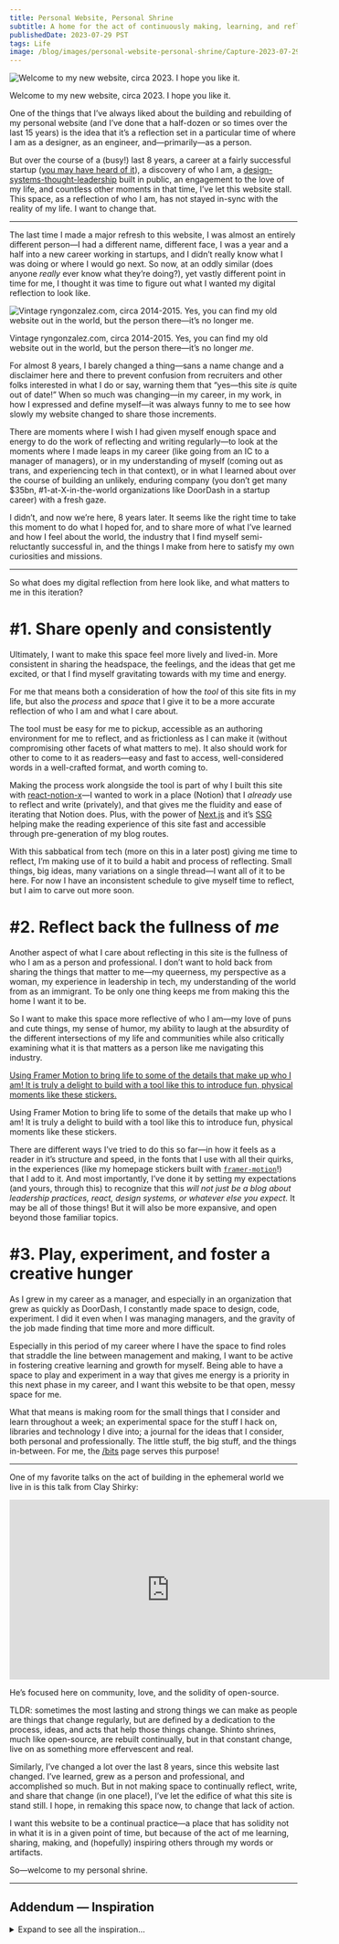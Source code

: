 ```yaml
---
title: Personal Website, Personal Shrine
subtitle: A home for the act of continuously making, learning, and reflecting.
publishedDate: 2023-07-29 PST
tags: Life
image: /blog/images/personal-website-personal-shrine/Capture-2023-07-29-235518.png
---
```


![Welcome to my new website, circa 2023. I hope you like it.](/blog/images/personal-website-personal-shrine/Capture-2023-07-29-235518.png)

Welcome to my new website, circa 2023. I hope you like it.

One of the things that I’ve always liked about the building and rebuilding of my personal website (and I’ve done that a half-dozen or so times over the last 15 years) is the idea that it’s a reflection set in a particular time of where I am as a designer, as an engineer, and—primarily—as a person.

But over the course of a (busy!) last 8 years, a career at a fairly successful startup ([you may have heard of it](https://doordash.com)), a discovery of who I am, a [design-systems-thought-leadership](/blog/design-systems-in-transition-anxiety-ai-and-where-we-go) built in public, an engagement to the love of my life, and countless other moments in that time, I’ve let this website stall. This space, as a reflection of who I am, has not stayed in-sync with the reality of my life. I want to change that.

---

The last time I made a major refresh to this website, I was almost an entirely different person—I had a different name, different face, I was a year and a half into a new career working in startups, and I didn’t really know what I was doing or where I would go next. So now, at an oddly similar (does anyone _really_ ever know what they’re doing?), yet vastly different point in time for me, I thought it was time to figure out what I wanted my digital reflection to look like.

![Vintage ryngonzalez.com, circa 2014-2015. Yes, you can find my old website out in the world, but the person there—it’s no longer *me*.](/blog/images/personal-website-personal-shrine/Untitled.png)

Vintage ryngonzalez.com, circa 2014-2015. Yes, you can find my old website out in the world, but the person there—it’s no longer _me_.

For almost 8 years, I barely changed a thing—sans a name change and a disclaimer here and there to prevent confusion from recruiters and other folks interested in what I do or say, warning them that “yes—this site _is_ quite out of date!” When so much was changing—in my career, in my work, in how I expressed and define myself—it was always funny to me to see how slowly my website changed to share those increments.

There are moments where I wish I had given myself enough space and energy to do the work of reflecting and writing regularly—to look at the moments where I made leaps in my career (like going from an IC to a manager of managers), or in my understanding of myself (coming out as trans, and experiencing tech in that context), or in what I learned about over the course of building an unlikely, enduring company (you don’t get many $35bn, #1-at-X-in-the-world organizations like DoorDash in a startup career) with a fresh gaze.

I didn’t, and now we’re here, 8 years later. It seems like the right time to take this moment to do what I hoped for, and to share more of what I’ve learned and how I feel about the world, the industry that I find myself semi-reluctantly successful in, and the things I make from here to satisfy my own curiosities and missions.

---

So what does my digital reflection from here look like, and what matters to me in this iteration?

# #1. Share openly and consistently

Ultimately, I want to make this space feel more lively and lived-in. More consistent in sharing the headspace, the feelings, and the ideas that get me excited, or that I find myself gravitating towards with my time and energy.

For me that means both a consideration of how the _tool_ of this site fits in my life, but also the _process_ and _space_ that I give it to be a more accurate reflection of who I am and what I care about.

The tool must be easy for me to pickup, accessible as an authoring environment for me to reflect, and as frictionless as I can make it (without compromising other facets of what matters to me). It also should work for other to come to it as readers—easy and fast to access, well-considered words in a well-crafted format, and worth coming to.

Making the process work alongside the tool is part of why I built this site with [react-notion-x](https://github.com/NotionX/react-notion-x)—I wanted to work in a place (Notion) that I _already_ use to reflect and write (privately), and that gives me the fluidity and ease of iterating that Notion does. Plus, with the power of [Next.js](https://nextjs.org/) and it’s [SSG](https://nextjs.org/docs/pages/building-your-application/rendering/static-site-generation) helping make the reading experience of this site fast and accessible through pre-generation of my blog routes.

With this sabbatical from tech (more on this in a later post) giving me time to reflect, I’m making use of it to build a habit and process of reflecting. Small things, big ideas, many variations on a single thread—I want all of it to be here. For now I have an inconsistent schedule to give myself time to reflect, but I aim to carve out more soon.

# #2. Reflect back the fullness of _me_

Another aspect of what I care about reflecting in this site is the fullness of who I am as a person and professional. I don’t want to hold back from sharing the things that matter to me—my queerness, my perspective as a woman, my experience in leadership in tech, my understanding of the world from as an immigrant. To be only one thing keeps me from making this the home I want it to be.

So I want to make this space more reflective of who I am—my love of puns and cute things, my sense of humor, my ability to laugh at the absurdity of the different intersections of my life and communities while also critically examining what it is that matters as a person like me navigating this industry.

[Using Framer Motion to bring life to some of the details that make up who I am! It is truly a delight to build with a tool like this to introduce fun, physical moments like these stickers.](https://youtu.be/oBF7Ot_3fow)

Using Framer Motion to bring life to some of the details that make up who I am! It is truly a delight to build with a tool like this to introduce fun, physical moments like these stickers.

There are different ways I’ve tried to do this so far—in how it feels as a reader in it’s structure and speed, in the fonts that I use with all their quirks, in the experiences (like my homepage stickers built with [`framer-motion`](https://www.framer.com/motion)!) that I add to it. And most importantly, I’ve done it by setting my expectations (and yours, through this) to recognize that this _will not just be a blog about leadership practices, react, design systems, or whatever else you expect._ It may be all of those things! But it will also be more expansive, and open beyond those familiar topics.

# #3. Play, experiment, and foster a creative hunger

As I grew in my career as a manager, and especially in an organization that grew as quickly as DoorDash, I constantly made space to design, code, experiment. I did it even when I was managing managers, and the gravity of the job made finding that time more and more difficult.

Especially in this period of my career where I have the space to find roles that straddle the line between management and making, I want to be active in fostering creative learning and growth for myself. Being able to have a space to play and experiment in a way that gives me energy is a priority in this next phase in my career, and I want this website to be that open, messy space for me.

What that means is making room for the small things that I consider and learn throughout a week; an experimental space for the stuff I hack on, libraries and technology I dive into; a journal for the ideas that I consider, both personal and professionally. The little stuff, the big stuff, and the things in-between. For me, the [/bits](https://www.notion.so/ryngonzalez-com-69420d0a6047436480abf6fdeeb22cba?pvs=21) page serves this purpose!

---

One of my favorite talks on the act of building in the ephemeral world we live in is this talk from Clay Shirky:

<iframe
  width="560"
  height="315"
  src="https://www.youtube.com/embed/Xe1TZaElTAs?si=AKtfsjzkXzVm3QHt&amp;clip=Ugkx1g5JiU6ImrrDxFwtI6nmVjO1GOlOtka-&amp;clipt=EM-qDxjTqxI"
  title="YouTube video player"
  frameborder="0"
  allow="accelerometer; autoplay; clipboard-write; encrypted-media; gyroscope; picture-in-picture; web-share"
  allowfullscreen
  className="w-full h-96 mb-8"
></iframe>

He’s focused here on community, love, and the solidity of open-source.

TLDR: sometimes the most lasting and strong things we can make as people are things that change regularly, but are defined by a dedication to the process, ideas, and acts that help those things change. Shinto shrines, much like open-source, are rebuilt continually, but in that constant change, live on as something more effervescent and real.

Similarly, I’ve changed a lot over the last 8 years, since this website last changed. I’ve learned, grew as a person and professional, and accomplished so much. But in not making space to continually reflect, write, and share that change (in one place!), I’ve let the edifice of what this site is stand still. I hope, in remaking this space now, to change that lack of action.

I want this website to be a continual practice—a place that has solidity not in what it is in a given point of time, but because of the act of me learning, sharing, making, and (hopefully) inspiring others through my words or artifacts.

So—welcome to my personal shrine.

---

## Addendum — Inspiration

<details>

<summary className="mb-4 font-bold">Expand to see all the inspiration…</summary>

If you want to see some of the sites that helped inspire me during making this site, check out these sites by unfolding this section below. I looked not necessarily at the visual cues exactly, but more in the way these sites expressed the personality and sensibilities of the person on the other side.

Additionally, some of this inspiration may be influenced by my admiration and respect for the person rather than just the site itself.

- **Inspiration from other personal websites:**
  ### [https://asuth.com/](https://asuth.com/)
  ![Andrew Sutherland.png](/blog/images/personal-website-personal-shrine/Andrew_Sutherland.png)
  Andrew Sutherland’s website is so fun. I don’t know if he did all the illustrations himself, but the way they move, the liveliness of it, alongside the way he writes—his site makes me smile.
  ### [https://www.jina.me/](https://www.jina.me/)
  ![Jina Anne.png](/blog/images/personal-website-personal-shrine/Jina_Anne.png)
  Jina’s site is straightforward and unapologetically her—clearly written, all black, and showcasing the wide-breadth of her presence and impact on the broader community.
  ### [https://leebyron.com/](https://leebyron.com/)
  ![Lee Byron.png](/blog/images/personal-website-personal-shrine/Lee_Byron.png)
  Lee’s site is understated, but he does bring some delight through scroll-driven animations, alongside straightforward writing that I respect. He’s the kind of person that I want to emulate in my career, as someone that has somehow straddled design and engineering.
  ### [https://maciej.co/](https://maciej.co/)
  ![Maciej Zadykowicz, Designer☻.png](/blog/images/personal-website-personal-shrine/Maciej_Zadykowicz_Designer.png)
  I don’t know Maciej very well, but I was excited about the way he expresses himself in his personal website. The level of motion, color usage, and the block structure he employs is well executed and I love to see what he’s done.
  ### [https://mattjlew.com/](https://mattjlew.com/)
  ![Lew.png](/blog/images/personal-website-personal-shrine/Lew.png)
  Matt was the first person I ever hired in my career (as my design systems partner at DoorDash), and as someone with an exceptional eye and ability to execute visual design, he’s someone I greatly admire. His understated design and focus on typography in his site makes his calmness and clarity as designer shine through.
  ### [https://www.nan.fyi/](https://www.nan.fyi/)
  ![Not a Number.png](/blog/images/personal-website-personal-shrine/Not_a_Number.png)
  Nan’s ability to distill technical topics into something visually engaging, easy to follow, and effectively interactive is awesome. There are quite a few things I’d love to share in a similar format and his work on his blog is one I’m certain to get inspiration from.
  ### [https://turman.co/](https://turman.co/)
  ![Hi, Welcome to the New Turman Dot Co ~ Kyle Turman.png](/blog/images/personal-website-personal-shrine/Hi_Welcome_to_the_New_Turman_Dot_Co__Kyle_Turman.png)
  Kyle is both a wonderful human _and_ a talented designer/engineer/leader. His website is such a breath of fresh air (what other website have you seen lately that has bespoke music set for it?) and carries his strong writing in a beautiful way.
  ### [https://samuelkraft.com/](https://samuelkraft.com/)
  ![About | Samuel Kraft.png](/blog/images/personal-website-personal-shrine/About__Samuel_Kraft.png)
  Samuel has some delightful interactions leveraging `[framer-motion](https://www.framer.com/motion/?gad=1)` on his site, alongside very clean typography and layout. Love his attention to detail and what he’s built.
  ### [http://petter.pro/](http://petter.pro/)
  ![Petter Nilsson – Digital Product Designer.png](/blog/images/personal-website-personal-shrine/Petter_Nilsson__Digital_Product_Designer.png)
  Petter has a very simple, text-driven site that is so effective. Two colors, left-aligned, one font-size. It’s an exercise in restraint that I respect and admire.

</details>
